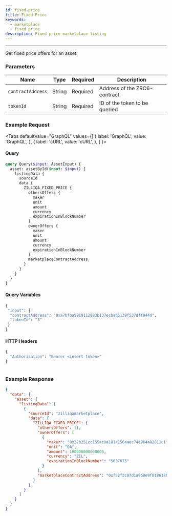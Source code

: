 ```yaml
---
id: fixed-price
title: Fixed Price
keywords:
  - marketplace
  - fixed price
description: Fixed price marketplace listing
---
```


---

Get fixed price offers for an asset.

### Parameters

| Name              | Type   | Required | Description                   |
| ----------------- | ------ | -------- | ----------------------------- |
| `contractAddress` | String | Required | Address of the ZRC6-contract  |
| `tokenId`         | String | Required | ID of the token to be queried |

### Example Request


<Tabs
  defaultValue="GraphQL"
  values={[
    { label: 'GraphQL', value: 'GraphQL', },
    { label: 'cURL', value: 'cURL', },
  ]
}>

<TabItem value="GraphQL">

#### Query

```graphql
query Query($input: AssetInput) {
  asset: assetById(input: $input) {
    listingData {
      sourceId
      data {
        ZILLIQA_FIXED_PRICE {
          othersOffers {
            maker
            unit
            amount
            currency
            expirationInBlockNumber
          }
          ownerOffers {
            maker
            unit
            amount
            currency
            expirationInBlockNumber
          }
          marketplaceContractAddress
        }
      }
    }
  }
}
```

#### Query Variables

```graphql
{
 "input": {
  "contractAddress": "0xa7bfba9919112883b137ecbad5139f537dff944d",
  "tokenId": "3"
 }
}
```

#### HTTP Headers

```graphql
{
  "Authorization": "Bearer <insert token>"
}
```

</TabItem>

<TabItem value="cURL">

```curl

```

</TabItem>
</Tabs>

### Example Response

```json
{
  "data": {
    "asset": {
      "listingData": [
        {
          "sourceId": "zilliqamarketplace",
          "data": {
            "ZILLIQA_FIXED_PRICE": {
              "othersOffers": [],
              "ownerOffers": [
                {
                  "maker": "0x22b251cc155ac0a181a156aaec74e964a82011c1",
                  "unit": "QA",
                  "amount": 100000000000000,
                  "currency": "ZIL",
                  "expirationInBlockNumber": "5037675"
                }
              ],
              "marketplaceContractAddress": "0xf52f2c87d1a9b0e9f818618b78e2009baf222b2f"
            }
          }
        }
      ]
    }
  }
}
```
